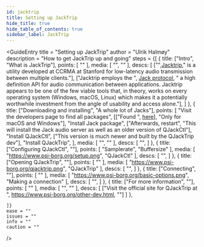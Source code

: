 ```yaml
---
id: jacktrip
title: Setting up JackTrip
hide_title: true
hide_table_of_contents: true
sidebar_label: JackTrip
---
```


<GuideEntry 
    title = "Setting up JackTrip" 
    author = "Ulrik Halmøy" 
    description = "How to get JackTrip up and going"
    steps = {[
        {
            title: ["Intro", "What is JackTrip"],
            points: [
                ""
            ],
            media: [
                "",
                ""
            ],
            descs: [
                ["",<a href='https://ccrma.stanford.edu/groups/soundwire/software/jacktrip/'>Jacktrip</a>," is a utility developed at CCRMA at Stanford for low-latency audio transmission between multiple clients."],
                ["Jacktrip employs the ", <a href='https://jackaudio.org/'>Jack protocol</a>, " a high definition API for audio communication between applications. Jacktrip appears to be one of the few viable tools that, in theory, works on every operating system (Windows, macOS, Linux) which makes it a potentially worthwhile investment from the angle of usability and access alone."],
            ]
        },
        {
            title: ["Downloading and installing", "A whole lot of Jacks"],
            points: [
                "Visit the developers page to find all packages",
                    [["Found ", <a href='https://www.psi-borg.org/other-dev.html'>here</a>],
                    "Only for macOS and Windows"],
                "Install Jack package",
                    ["Afterwards, restart",
                    "This will install the Jack audio server as well as an older version of QJackCtl"],
                "Install QJackCtl",
                    ["This version is much newer and built by the QJackTrip dev"],
                "Install QJackTrip",
            ],
            media: [
                "",
                ""
            ],
            descs: [
                "",
            ]
        },
        {
            title: ["Configuring QJackCtl", ""],
            points: [
                "Samplerate",
                "Buffersize"
            ],
            media: [
                "https://www.psi-borg.org/setup.png",
                "QJackCtl"
            ],
            descs: [
                "",
            ]
        },
        {
            title: ["Opening QJackTrip", ""],
            points: [
                ""
            ],
            media: [
                "https://www.psi-borg.org/qjacktrip.png",
                "QJackTrip"
            ],
            descs: [
                "",
            ]
        },
        {
            title: ["Connecting", ""],
            points: [
                ""
            ],
            media: [
                "https://www.psi-borg.org/basic-options.png",
                "Making a connection"
            ],
            descs: [
                "",
            ]
        },
        {
            title: ["For more information", ""],
            points: [
                ""
            ],
            media: [
                "",
                ""
            ],
            descs: [
                ["Visit the official site for QJackTrip at ", <a href='https://www.psi-borg.org/other-dev.html'>https://www.psi-borg.org/other-dev.html</a>, ""]
            ]
        },
        
    ]}
    ease = ""
    issues = ""
    info = ""
    caution = ""
/>